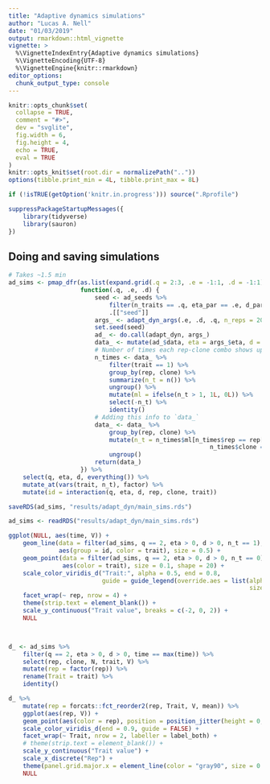 ```yaml
---
title: "Adaptive dynamics simulations"
author: "Lucas A. Nell"
date: "01/03/2019"
output: rmarkdown::html_vignette
vignette: >
  %\VignetteIndexEntry{Adaptive dynamics simulations}
  %\VignetteEncoding{UTF-8}
  %\VignetteEngine{knitr::rmarkdown}
editor_options: 
  chunk_output_type: console
---
```


```r
knitr::opts_chunk$set(
  collapse = TRUE,
  comment = "#>",
  dev = "svglite",
  fig.width = 6,
  fig.height = 4,
  echo = TRUE,
  eval = TRUE
)
knitr::opts_knit$set(root.dir = normalizePath(".."))
options(tibble.print_min = 4L, tibble.print_max = 8L)
```

```r
if (!isTRUE(getOption('knitr.in.progress'))) source(".Rprofile")
```

```r
suppressPackageStartupMessages({
    library(tidyverse)
    library(sauron)
})
```


## Doing and saving simulations


```r
# Takes ~1.5 min
ad_sims <- pmap_dfr(as.list(expand.grid(.q = 2:3, .e = -1:1, .d = -1:1)),
                    function(.q, .e, .d) {
                        seed <- ad_seeds %>%
                            filter(n_traits == .q, eta_par == .e, d_par == .d) %>%
                            .[["seed"]]
                        args_ <- adapt_dyn_args(.e, .d, .q, n_reps = 20)
                        set.seed(seed)
                        ad_ <- do.call(adapt_dyn, args_)
                        data_ <- mutate(ad_$data, eta = args_$eta, d = args_$d, q = .q)
                        # Number of times each rep-clone combo shows up:
                        n_times <- data_ %>%
                            filter(trait == 1) %>% 
                            group_by(rep, clone) %>% 
                            summarize(n_t = n()) %>% 
                            ungroup() %>% 
                            mutate(ml = ifelse(n_t > 1, 1L, 0L)) %>% 
                            select(-n_t) %>% 
                            identity()
                        # Adding this info to `data_`
                        data_ <- data_ %>% 
                            group_by(rep, clone) %>% 
                            mutate(n_t = n_times$ml[n_times$rep == rep[[1]] & 
                                                        n_times$clone == clone[[1]]]) %>% 
                            ungroup()
                        return(data_)
                    }) %>%
    select(q, eta, d, everything()) %>% 
    mutate_at(vars(trait, n_t), factor) %>% 
    mutate(id = interaction(q, eta, d, rep, clone, trait))
```

```r
saveRDS(ad_sims, "results/adapt_dyn/main_sims.rds")
```

```r
ad_sims <- readRDS("results/adapt_dyn/main_sims.rds")
```

```r
ggplot(NULL, aes(time, V)) +
    geom_line(data = filter(ad_sims, q == 2, eta > 0, d > 0, n_t == 1),
              aes(group = id, color = trait), size = 0.5) +
    geom_point(data = filter(ad_sims, q == 2, eta > 0, d > 0, n_t == 0),
               aes(color = trait), size = 0.1, shape = 20) +
    scale_color_viridis_d("Trait:", alpha = 0.5, end = 0.8,
                          guide = guide_legend(override.aes = list(alpha = 1, 
                                                                   size = 1))) +
    facet_wrap(~ rep, nrow = 4) +
    theme(strip.text = element_blank()) +
    scale_y_continuous("Trait value", breaks = c(-2, 0, 2)) +
    NULL



d_ <- ad_sims %>% 
    filter(q == 2, eta > 0, d > 0, time == max(time)) %>% 
    select(rep, clone, N, trait, V) %>% 
    mutate(rep = factor(rep)) %>%
    rename(Trait = trait) %>% 
    identity()

d_ %>% 
    mutate(rep = forcats::fct_reorder2(rep, Trait, V, mean)) %>% 
    ggplot(aes(rep, V)) +
    geom_point(aes(color = rep), position = position_jitter(height = 0, width = 0.25)) +
    scale_color_viridis_d(end = 0.9, guide = FALSE) +
    facet_wrap(~ Trait, nrow = 2, labeller = label_both) +
    # theme(strip.text = element_blank()) +
    scale_y_continuous("Trait value") +
    scale_x_discrete("Rep") +
    theme(panel.grid.major.x = element_line(color = "gray90", size = 0.5)) +
    NULL


```

